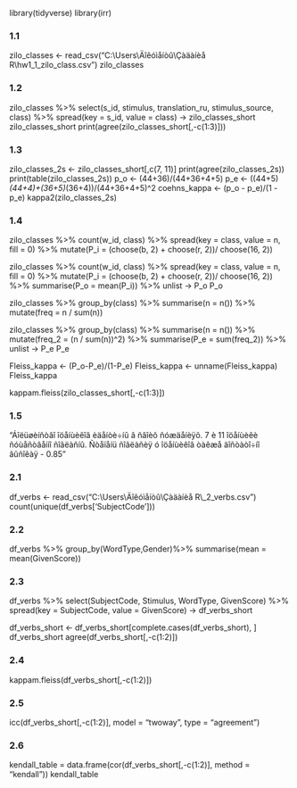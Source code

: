 library(tidyverse)
library(irr)


### 1.1
zilo_classes <- read_csv("C:\\Users\\Äîêóìåíòû\\Çàäàíèå R\\hw1_1_zilo_class.csv")
zilo_classes


### 1.2
zilo_classes %>% 
     select(s_id, stimulus, translation_ru, stimulus_source, class) %>% 
     spread(key = s_id, value = class) ->
     zilo_classes_short
zilo_classes_short
print(agree(zilo_classes_short[,-c(1:3)]))


### 1.3
zilo_classes_2s <- zilo_classes_short[,c(7, 11)]
print(agree(zilo_classes_2s))
print(table(zilo_classes_2s))
p_o <- (44+36)/(44+36+4+5)
p_e <- ((44+5)*(44+4)+(36+5)*(36+4))/(44+36+4+5)^2
coehns_kappa <- (p_o - p_e)/(1 - p_e)
kappa2(zilo_classes_2s)


### 1.4
zilo_classes %>% 
  count(w_id, class) %>% 
  spread(key = class, value = n, fill = 0) %>% 
  mutate(P_i = (choose(b, 2) + choose(r, 2))/ choose(16, 2))
  
zilo_classes %>% 
  count(w_id, class) %>% 
  spread(key = class, value = n, fill = 0) %>% 
  mutate(P_i = (choose(b, 2) + choose(r, 2))/ choose(16, 2)) %>% 
  summarise(P_o = mean(P_i)) %>% 
  unlist ->
  P_o
P_o
  
zilo_classes %>% 
  group_by(class) %>% 
  summarise(n = n()) %>% 
  mutate(freq = n / sum(n))
  
zilo_classes %>% 
  group_by(class) %>% 
  summarise(n = n()) %>% 
  mutate(freq_2 = (n / sum(n))^2) %>% 
  summarise(P_e = sum(freq_2)) %>% 
  unlist ->
  P_e
P_e

Fleiss_kappa <- (P_o-P_e)/(1-P_e)
Fleiss_kappa <- unname(Fleiss_kappa)
Fleiss_kappa

kappam.fleiss(zilo_classes_short[,-c(1:3)])


### 1.5
"Áîëüøèíñòâî îöåíùèêîâ èäåíòè÷íû â ñâîèõ ñóæäåíèÿõ. 7 è 11 îöåíùèêè ñóùåñòâåííî ñîãëàñíû. Ñòåïåíü ñîãëàñèÿ ó îöåíùèêîâ òàêæå äîñòàòî÷íî âûñîêàÿ - 0.85"


### 2.1
df_verbs <- read_csv("C:\\Users\\Äîêóìåíòû\\Çàäàíèå R\\\hw1_2_verbs.csv")
count(unique(df_verbs['SubjectCode']))


### 2.2
df_verbs %>% 
      group_by(WordType,Gender)%>%
      summarise(mean = mean(GivenScore))
      

### 2.3
df_verbs %>% 
      select(SubjectCode, Stimulus, WordType, GivenScore) %>% 
      spread(key = SubjectCode, value = GivenScore) ->
      df_verbs_short


df_verbs_short <- df_verbs_short[complete.cases(df_verbs_short), ]
df_verbs_short
agree(df_verbs_short[,-c(1:2)])


### 2.4
kappam.fleiss(df_verbs_short[,-c(1:2)])


### 2.5
icc(df_verbs_short[,-c(1:2)], model = "twoway", type = "agreement")


### 2.6
kendall_table = data.frame(cor(df_verbs_short[,-c(1:2)], method = "kendall"))
kendall_table
      
